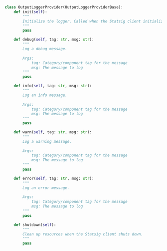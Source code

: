 ```python
class OutputLoggerProvider(OutputLoggerProviderBase):
    def init(self):
        """
        Initialize the logger. Called when the Statsig client initializes.
        """
        pass

    def debug(self, tag: str, msg: str):
        """
        Log a debug message.
        
        Args:
            tag: Category/component tag for the message
            msg: The message to log
        """
        pass

    def info(self, tag: str, msg: str):
        """
        Log an info message.
        
        Args:
            tag: Category/component tag for the message
            msg: The message to log
        """
        pass

    def warn(self, tag: str, msg: str):
        """
        Log a warning message.
        
        Args:
            tag: Category/component tag for the message
            msg: The message to log
        """
        pass

    def error(self, tag: str, msg: str):
        """
        Log an error message.
        
        Args:
            tag: Category/component tag for the message
            msg: The message to log
        """
        pass

    def shutdown(self):
        """
        Clean up resources when the Statsig client shuts down.
        """
        pass
```
